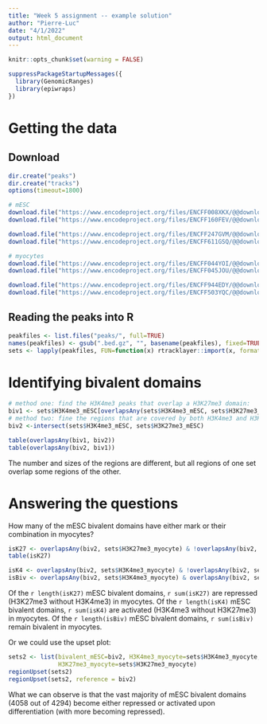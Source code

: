 ```yaml
---
title: "Week 5 assignment -- example solution"
author: "Pierre-Luc"
date: "4/1/2022"
output: html_document
---
```


```r
knitr::opts_chunk$set(warning = FALSE) 
```

```r
suppressPackageStartupMessages({
  library(GenomicRanges)
  library(epiwraps)
})
```

# Getting the data

## Download 

```r
dir.create("peaks")
dir.create("tracks")
options(timeout=1800)

# mESC
download.file("https://www.encodeproject.org/files/ENCFF008XKX/@@download/ENCFF008XKX.bed.gz", "peaks/H3K27me3_mESC.bed.gz")
download.file("https://www.encodeproject.org/files/ENCFF160FEV/@@download/ENCFF160FEV.bigWig", "tracks/H3K27me3_mESC.bw")

download.file("https://www.encodeproject.org/files/ENCFF247GVM/@@download/ENCFF247GVM.bed.gz", "peaks/H3K4me3_mESC.bed.gz")
download.file("https://www.encodeproject.org/files/ENCFF611GSQ/@@download/ENCFF611GSQ.bigWig", "tracks/H3K4me3_mESC.bw")

# myocytes
download.file("https://www.encodeproject.org/files/ENCFF044YOI/@@download/ENCFF044YOI.bed.gz", "peaks/H3K27me3_myocyte.bed.gz")
download.file("https://www.encodeproject.org/files/ENCFF045JOU/@@download/ENCFF045JOU.bigWig", "tracks/H3K27me3_myocyte.bw")

download.file("https://www.encodeproject.org/files/ENCFF944EDY/@@download/ENCFF944EDY.bed.gz", "peaks/H3K4me3_myocyte.bed.gz")
download.file("https://www.encodeproject.org/files/ENCFF503YQC/@@download/ENCFF503YQC.bigWig", "tracks/H3K4me3_myocyte.bw")
```

## Reading the peaks into R

```r
peakfiles <- list.files("peaks/", full=TRUE)
names(peakfiles) <- gsub(".bed.gz", "", basename(peakfiles), fixed=TRUE)
sets <- lapply(peakfiles, FUN=function(x) rtracklayer::import(x, format="narrowPeak"))
```

# Identifying bivalent domains

```r
# method one: find the H3K4me3 peaks that overlap a H3K27me3 domain:
biv1 <- sets$H3K4me3_mESC[overlapsAny(sets$H3K4me3_mESC, sets$H3K27me3_mESC)]
# method two: fine the regions that are covered by both H3K4me3 and H3K27me3
biv2 <-intersect(sets$H3K4me3_mESC, sets$H3K27me3_mESC)

table(overlapsAny(biv1, biv2))
table(overlapsAny(biv2, biv1))
```

The number and sizes of the regions are different, but all regions of one set overlap some regions of the other.

# Answering the questions

How many of the mESC bivalent domains have either mark or their combination in myocytes?

```r
isK27 <- overlapsAny(biv2, sets$H3K27me3_myocyte) & !overlapsAny(biv2, sets$H3K4me3_myocyte)
table(isK27)

isK4 <- overlapsAny(biv2, sets$H3K4me3_myocyte) & !overlapsAny(biv2, sets$H3K27me3_myocyte)
isBiv <- overlapsAny(biv2, sets$H3K4me3_myocyte) & overlapsAny(biv2, sets$H3K27me3_myocyte)
```

Of the `r length(isK27)` mESC bivalent domains, `r sum(isK27)` are repressed (H3K27me3 without H3K4me3) in myocytes.
Of the `r length(isK4)` mESC bivalent domains, `r sum(isK4)` are activated (H3K4me3 without H3K27me3) in myocytes.
Of the `r length(isBiv)` mESC bivalent domains, `r sum(isBiv)` remain bivalent in myocytes.


Or we could use the upset plot:

```r
sets2 <- list(bivalent_mESC=biv2, H3K4me3_myocyte=sets$H3K4me3_myocyte,
              H3K27me3_myocyte=sets$H3K27me3_myocyte)
regionUpset(sets2)
regionUpset(sets2, reference = biv2)
```

What we can observe is that the vast majority of mESC bivalent domains (4058 out of 4294) become either repressed or activated upon differentiation (with more becoming repressed).

